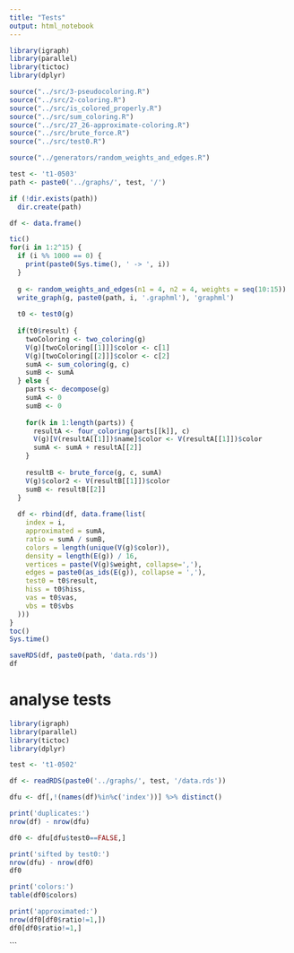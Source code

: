 ```yaml
---
title: "Tests"
output: html_notebook
---
```


```r
library(igraph)
library(parallel)
library(tictoc)
library(dplyr)

source("../src/3-pseudocoloring.R")
source("../src/2-coloring.R")
source("../src/is_colored_properly.R")
source("../src/sum_coloring.R")
source("../src/27_26-approximate-coloring.R")
source("../src/brute_force.R")
source("../src/test0.R")

source("../generators/random_weights_and_edges.R")

test <- 't1-0503'
path <- paste0('../graphs/', test, '/')

if (!dir.exists(path))
  dir.create(path)

df <- data.frame()

tic()
for(i in 1:2^15) {
  if (i %% 1000 == 0) {
    print(paste0(Sys.time(), ' -> ', i))
  }
  
  g <- random_weights_and_edges(n1 = 4, n2 = 4, weights = seq(10:15))
  write_graph(g, paste0(path, i, '.graphml'), 'graphml')
  
  t0 <- test0(g)
  
  if(t0$result) {
    twoColoring <- two_coloring(g)
    V(g)[twoColoring[[1]]]$color <- c[1]
    V(g)[twoColoring[[2]]]$color <- c[2]
    sumA <- sum_coloring(g, c)
    sumB <- sumA
  } else {
    parts <- decompose(g)
    sumA <- 0
    sumB <- 0
    
    for(k in 1:length(parts)) {
      resultA <- four_coloring(parts[[k]], c)
      V(g)[V(resultA[[1]])$name]$color <- V(resultA[[1]])$color
      sumA <- sumA + resultA[[2]]
    }
    
    resultB <- brute_force(g, c, sumA)
    V(g)$color2 <- V(resultB[[1]])$color
    sumB <- resultB[[2]]
  }
  
  df <- rbind(df, data.frame(list(
    index = i,
    approximated = sumA,
    ratio = sumA / sumB,
    colors = length(unique(V(g)$color)),
    density = length(E(g)) / 16,
    vertices = paste(V(g)$weight, collapse=','),
    edges = paste0(as_ids(E(g)), collapse = ','),
    test0 = t0$result,
    hiss = t0$hiss,
    vas = t0$vas,
    vbs = t0$vbs
  )))
}
toc()
Sys.time()

saveRDS(df, paste0(path, 'data.rds'))
df
```

# analyse tests

```r
library(igraph)
library(parallel)
library(tictoc)
library(dplyr)

test <- 't1-0502'

df <- readRDS(paste0('../graphs/', test, '/data.rds'))

dfu <- df[,!(names(df)%in%c('index'))] %>% distinct()

print('duplicates:')
nrow(df) - nrow(dfu)

df0 <- dfu[dfu$test0==FALSE,]

print('sifted by test0:')
nrow(dfu) - nrow(df0)
df0

print('colors:')
table(df0$colors)

print('approximated:')
nrow(df0[df0$ratio!=1,])
df0[df0$ratio!=1,]
```
```